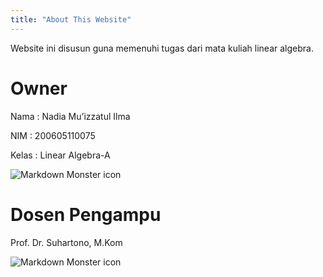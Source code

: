 ---
title: "About This Website"
---
Website ini disusun guna memenuhi tugas dari mata kuliah linear algebra. 

# Owner
Nama    : Nadia Mu'izzatul Ilma

NIM     : 200605110075

Kelas   : Linear Algebra-A

<img src="me.jpeg"
     alt="Markdown Monster icon"
     style="float: center; margin-right: 10px;" />


# Dosen Pengampu
Prof. Dr. Suhartono, M.Kom

<img src="Prof Suhartono.jpg"
     alt="Markdown Monster icon"
     style="float: center; margin-right: 10px;" />


